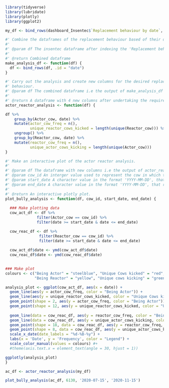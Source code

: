 ```r
library(tidyverse)
library(lubridate)
library(plotly)
library(ggplot2)
```

```r
my_df <- bind_rows(dashboard_Insentec$`Replacement behaviour by date`, .id = "date")
```

```r
#' Combine the dataframes of the replacement behaviour based of their dates.
#'
#' @param df The insentec dataframe after indexing the 'Replacement behaviour by date' list
#'
#' @return Combined dataframe
make_analysis_df <- function(df) {
  df <- bind_rows(df, .id = "date")
}
```

```r
#' Carry out the analysis and create new columns for the desired replacement 
#' behaviour.
#' @param df The combined dataframe i.e the output of make_analysis_df function
#'
#' @return A dataframe with 4 new columns after undertaking the required analysis
actor_reactor_analysis <- function(df) {

df %>%
    group_by(Actor_cow, date) %>%
    mutate(actor_cow_freq = n(),
           unique_reactor_cows_kicked = length(unique(Reactor_cow))) %>%
    ungroup() %>%
    group_by(Reactor_cow, date) %>%
    mutate(reactor_cow_freq = n(), 
           unique_actor_cows_kicking = length(unique(Actor_cow)))
}
```

```r
#' Make an interactive plot of the actor reactor analysis. 
#'
#' @param df The dataframe with new columns i.e the output of actor_reactor_analysis function
#' @param cow_id An interger value used to represent the cow in which the user is interested. 
#' @param start_date A character value in the format 'YYYY-MM-DD', that represents the start date of the analysis
#' @param end_date A character value in the format 'YYYY-MM-DD', that represents the end date of the analysis
#'
#' @return An interactive plotly plot. 
plot_bully_analysis <- function(df, cow_id, start_date, end_date) {
  
  ### Make plotting data 
  cow_act_df <- df %>%
              filter(Actor_cow == cow_id) %>%
              filter(date >= start_date & date <= end_date)

  cow_reac_df <- df %>%
               filter(Reactor_cow == cow_id) %>%
               filter(date >= start_date & date <= end_date)
          
  cow_act_df$date <- ymd(cow_act_df$date)
  cow_reac_df$date <- ymd(cow_reac_df$date)

  
### Make plot
colours <- c("Being Actor" = "steelblue", "Unique Cows kicked" = "red",
             "Being Reactor" = "yellow", "Unique cows kicking" = "green")

analysis_plot <- ggplot(cow_act_df, aes(x = date)) +
  geom_line(aes(y = actor_cow_freq, color = "Being Actor")) +
  geom_line(aes(y = unique_reactor_cows_kicked, color = "Unique Cows kicked")) +
  geom_point(shape = 2, aes(y = actor_cow_freq, color = "Being Actor")) +
  geom_point(shape = 12, aes(y = unique_reactor_cows_kicked, color = "Unique Cows kicked")) +
  
  geom_line(data = cow_reac_df, aes(y = reactor_cow_freq, color = "Being Reactor")) +
  geom_line(data = cow_reac_df, aes(y = unique_actor_cows_kicking, color = "Unique cows kicking")) +
  geom_point(shape = 18, data = cow_reac_df, aes(y = reactor_cow_freq, color = "Being Reactor")) +
  geom_point(shape = 8, data = cow_reac_df, aes(y = unique_actor_cows_kicking, color = "Unique cows kicking")) +
  scale_x_date(date_labels = "%d-%B-%y") +
  labs(x = 'Date', y = 'Frequency', color = "Legend") +
  scale_color_manual(values = colours) #+
  #theme(axis.text.x = element_text(angle = 30, hjust = 1))

ggplotly(analysis_plot)
}
```


```r

ac_df <- actor_reactor_analysis(my_df)

plot_bully_analysis(ac_df, 6130, '2020-07-15', '2020-11-15')

```

